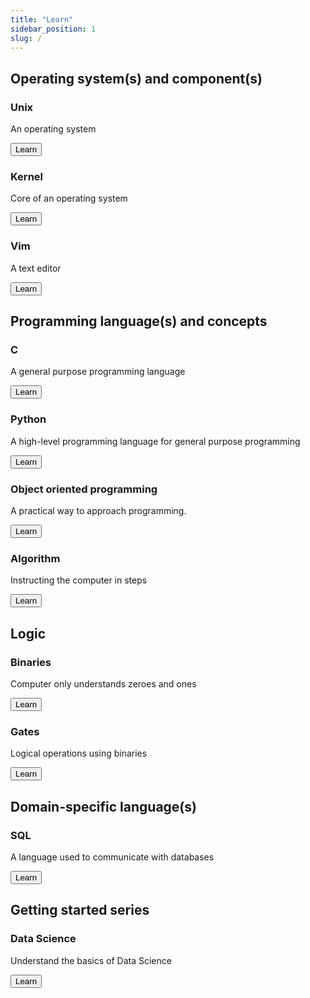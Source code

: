 ```yaml
---
title: "Learn"
sidebar_position: 1
slug: /
---
```


## Operating system(s) and component(s)

<div class="container">
  <div class="row">
    <div class="col col--4">
      <div class="card-demo item shadow--md">
        <div class="card unix-gradient">
          <div class="card__header">
            <h3>Unix</h3>
          </div>
          <div class="card__body">
            <p>An operating system</p>
          </div>
          <div class="card__footer">
            <a href="os/unix/">
              <button class="button button--secondary button--block">
                Learn
              </button>
            </a>
          </div>
        </div>
      </div>
    </div>
    <div class="col col--4">
      <div class="card-demo item shadow--md">
        <div class="card kernel-gradient">
          <div class="card__header">
            <h3>Kernel</h3>
          </div>
          <div class="card__body">
            <p>Core of an operating system</p>
          </div>
          <div class="card__footer">
            <a href="os/kernel/introduction/">
              <button class="button button--secondary button--block">
                Learn
              </button>
            </a>
          </div>
        </div>
      </div>
    </div>
    <div class="col col--4">
      <div class="card-demo item shadow--md">
        <div class="card vim-gradient">
          <div class="card__header">
            <h3>Vim</h3>
          </div>
          <div class="card__body">
            <p>A text editor</p>
          </div>
          <div class="card__footer">
            <a href="/os/vim/introduction">
              <button class="button button--secondary button--block">
                Learn
              </button>
            </a>
          </div>
        </div>
      </div>
    </div>
  </div>
</div>

## Programming language(s) and concepts

<div class="container">
  <div class="row">
    <div class="col col--4">
      <div class="card-demo item shadow--md">
        <div class="card">
          <div class="card__header">
            <h3>C</h3>
          </div>
          <div class="card__body">
            <p>A general purpose programming language</p>
          </div>
          <div class="card__footer">
            <a href="programming/c/">
              <button class="button button--secondary button--block">
                Learn
              </button>
            </a>
          </div>
        </div>
      </div>
    </div>
    <div class="col col--4">
      <div class="card-demo item shadow--md">
        <div class="card">
          <div class="card__header">
            <h3>Python</h3>
          </div>
          <div class="card__body">
            <p>
              A high-level programming language for general purpose programming
            </p>
          </div>
          <div class="card__footer">
            <a href="programming/python/">
              <button class="button button--secondary button--block">
                Learn
              </button>
            </a>
          </div>
        </div>
      </div>
    </div>
    <div class="col col--4">
      <div class="card-demo item shadow--md">
        <div class="card">
          <div class="card__header">
            <h3>Object oriented programming</h3>
          </div>
          <div class="card__body">
            <p>A practical way to approach programming.</p>
          </div>
          <div class="card__footer">
            <a href="programming/oop/">
              <button class="button button--secondary button--block">
                Learn
              </button>
            </a>
          </div>
        </div>
      </div>
    </div>
    <div class="col col--4">
      <div class="card-demo item shadow--md">
        <div class="card">
          <div class="card__header">
            <h3>Algorithm</h3>
          </div>
          <div class="card__body">
            <p>Instructing the computer in steps</p>
          </div>
          <div class="card__footer">
            <a href="programming/algorithm/">
              <button class="button button--secondary button--block">
                Learn
              </button>
            </a>
          </div>
        </div>
      </div>
    </div>
  </div>
</div>

## Logic

<div class="container">
  <div class="row">
    <div class="col col--4">
      <div class="card-demo item shadow--md">
        <div class="card">
          <div class="card__header">
            <h3>Binaries</h3>
          </div>
          <div class="card__body">
            <p>Computer only understands zeroes and ones</p>
          </div>
          <div class="card__footer">
            <a href="/logic/binaries">
              <button class="button button--secondary button--block">
                Learn
              </button>
            </a>
          </div>
        </div>
      </div>
    </div>
    <div class="col col--4">
      <div class="card-demo item shadow--md">
        <div class="card">
          <div class="card__header">
            <h3>Gates</h3>
          </div>
          <div class="card__body">
            <p>Logical operations using binaries</p>
          </div>
          <div class="card__footer">
            <a href="/logic/gates">
              <button class="button button--secondary button--block">
                Learn
              </button>
            </a>
          </div>
        </div>
      </div>
    </div>
  </div>
</div>

## Domain-specific language(s)

<div class="container">
  <div class="row">
    <div class="col col--4">
      <div class="card-demo item shadow--md">
        <div class="card">
          <div class="card__header">
            <h3>SQL</h3>
          </div>
          <div class="card__body">
            <p>A language used to communicate with databases</p>
          </div>
          <div class="card__footer">
            <a href="domain_languages/sql/">
              <button class="button button--secondary button--block">
                Learn
              </button>
            </a>
          </div>
        </div>
      </div>
    </div>
  </div>
</div>

## Getting started series

<div class="container">
  <div class="row">
    <div class="col col--4">
      <div class="card-demo item shadow--md">
        <div class="card">
          <div class="card__header">
            <h3>Data Science</h3>
          </div>
          <div class="card__body">
            <p>Understand the basics of Data Science</p>
          </div>
          <div class="card__footer">
            <a href="getting_started/intro_data_science/">
              <button class="button button--secondary button--block">
                Learn
              </button>
            </a>
          </div>
        </div>
      </div>
    </div>
  </div>
</div>
